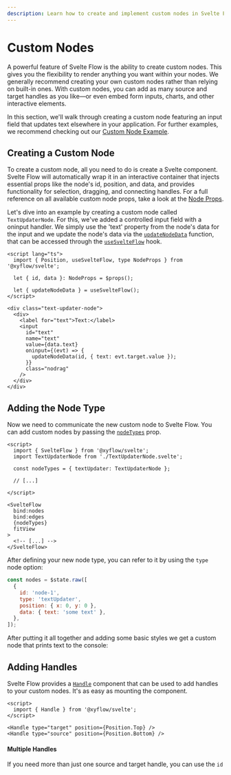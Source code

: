 ```yaml
---
description: Learn how to create and implement custom nodes in Svelte Flow. This guide covers node component creation, handle management, positioning, and utility classes for building interactive and flexible flow diagrams.
---
```



# Custom Nodes

A powerful feature of Svelte Flow is the ability to create custom nodes. This gives you the flexibility to render anything you want within your nodes. We generally recommend creating your own custom nodes rather than relying on built-in ones. With custom nodes, you can add as many source and target handles as you like—or even embed form inputs, charts, and other interactive elements.

In this section, we'll walk through creating a custom node featuring an input field that updates text elsewhere in your application. For further examples, we recommend checking out our [Custom Node Example](/examples/nodes/custom-node).

## Creating a Custom Node

To create a custom node, all you need to do is create a Svelte component. Svelte Flow will automatically wrap it in an interactive container that injects essential props like the node's id, position, and data, and provides functionality for selection, dragging, and connecting handles. For a full reference on all available custom node props, take a look at the [Node Props](/api-reference/types/node-props).

Let's dive into an example by creating a custom node called `TextUpdaterNode`. For this, we've added a controlled input field with a oninput handler. We simply use the 'text' property from the node's data for the input and we update the node's data via the [`updateNodeData`](/api-reference/hooks/use-svelte-flow#update-node-data) function, that can be accessed through the [`useSvelteFlow`](/api-reference/hooks/use-svelte-flow) hook.

```svelte filename="TextUpdaterNode.svelte"
<script lang="ts">
  import { Position, useSvelteFlow, type NodeProps } from '@xyflow/svelte';

  let { id, data }: NodeProps = $props();

  let { updateNodeData } = useSvelteFlow();
</script>

<div class="text-updater-node">
  <div>
    <label for="text">Text:</label>
    <input
      id="text"
      name="text"
      value={data.text}
      oninput={(evt) => {
        updateNodeData(id, { text: evt.target.value });
      }}
      class="nodrag"
    />
  </div>
</div>
```

## Adding the Node Type

Now we need to communicate the new custom node to Svelte Flow. You can add custom nodes by passing the [`nodeTypes`](/api-reference/svelte-flow#node-types) prop.

```svelte filename="App.svelte"
<script>
  import { SvelteFlow } from '@xyflow/svelte';
  import TextUpdaterNode from './TextUpdaterNode.svelte';

  const nodeTypes = { textUpdater: TextUpdaterNode };

  // [...]

</script>

<SvelteFlow
  bind:nodes
  bind:edges
  {nodeTypes}
  fitView
>
  <!-- [...] -->
</SvelteFlow>
```

After defining your new node type, you can refer to it by using the `type` node option:

```js
const nodes = $state.raw([
  {
    id: 'node-1',
    type: 'textUpdater',
    position: { x: 0, y: 0 },
    data: { text: 'some text' },
  },
]);
```

After putting it all together and adding some basic styles we get a custom node that prints text to the console:

<RemoteCodeViewer route="guides/custom-nodes" framework="svelte" />

## Adding Handles

Svelte Flow provides a [`Handle`](/api-reference/components/handle) component that can be used to add handles to your custom nodes. It's as easy as mounting the component.

```svelte filename="CustomNode.svelte" highlight="Handle"
<script>
  import { Handle } from '@xyflow/svelte';
</script>

<Handle type="target" position={Position.Top} />
<Handle type="source" position={Position.Bottom} />
```

#### Multiple Handles

If you need more than just one source and target handle, you can use the `id`
